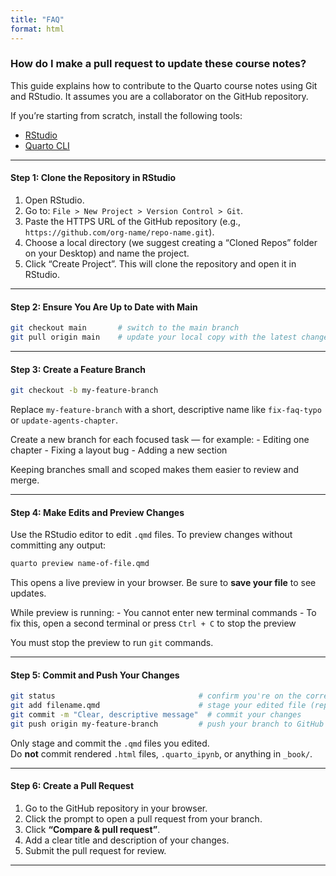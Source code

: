 ```yaml
---
title: "FAQ"
format: html
---
```


### How do I make a pull request to update these course notes?

This guide explains how to contribute to the Quarto course notes using Git and RStudio. It assumes you are a collaborator on the GitHub repository.

If you're starting from scratch, install the following tools:

- [RStudio](https://posit.co/download/rstudio-desktop/)
- [Quarto CLI](https://quarto.org/docs/get-started/)

---

::: {.callout-tip collapse=true}
#### Step 1: Clone the Repository in RStudio

1. Open RStudio.  
2. Go to: `File > New Project > Version Control > Git`.  
3. Paste the HTTPS URL of the GitHub repository (e.g., `https://github.com/org-name/repo-name.git`).  
4. Choose a local directory (we suggest creating a "Cloned Repos" folder on your Desktop) and name the project.  
5. Click "Create Project". This will clone the repository and open it in RStudio.
:::

---

::: {.callout-tip collapse=true}
#### Step 2: Ensure You Are Up to Date with Main

```bash
git checkout main       # switch to the main branch
git pull origin main    # update your local copy with the latest changes from GitHub
```
:::

---

::: {.callout-tip collapse=true}
#### Step 3: Create a Feature Branch

```bash
git checkout -b my-feature-branch
```

Replace `my-feature-branch` with a short, descriptive name like `fix-faq-typo` or `update-agents-chapter`.

Create a new branch for each focused task — for example:
- Editing one chapter
- Fixing a layout bug
- Adding a new section

Keeping branches small and scoped makes them easier to review and merge.
:::

---

::: {.callout-tip collapse=true}
#### Step 4: Make Edits and Preview Changes

Use the RStudio editor to edit `.qmd` files. To preview changes without committing any output:

```bash
quarto preview name-of-file.qmd
```

This opens a live preview in your browser. Be sure to **save your file** to see updates.

While preview is running:
- You cannot enter new terminal commands
- To fix this, open a second terminal or press `Ctrl + C` to stop the preview

You must stop the preview to run `git` commands.
:::

---

::: {.callout-tip collapse=true}
#### Step 5: Commit and Push Your Changes

```bash
git status                                # confirm you're on the correct branch and see what changed
git add filename.qmd                      # stage your edited file (replace with actual filename)
git commit -m "Clear, descriptive message"  # commit your changes
git push origin my-feature-branch         # push your branch to GitHub
```

Only stage and commit the `.qmd` files you edited.  
Do **not** commit rendered `.html` files, `.quarto_ipynb`, or anything in `_book/`.
:::

---

::: {.callout-tip collapse=true}
#### Step 6: Create a Pull Request

1. Go to the GitHub repository in your browser.  
2. Click the prompt to open a pull request from your branch.  
3. Click **"Compare & pull request"**.  
4. Add a clear title and description of your changes.  
5. Submit the pull request for review.
:::

---
